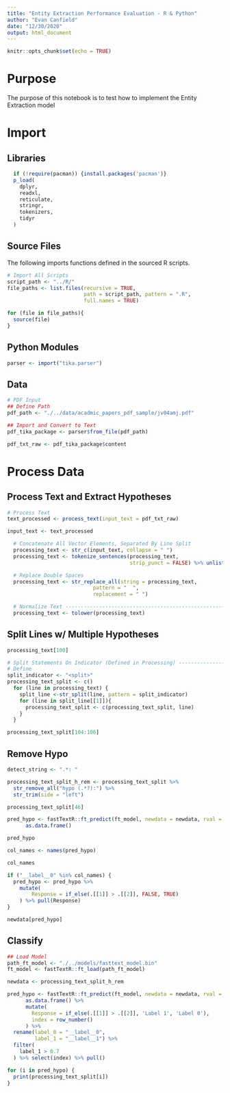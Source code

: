 ```yaml
---
title: "Entity Extraction Performance Evaluation - R & Python"
author: "Evan Canfield"
date: "12/30/2020"
output: html_document
---
```


```r
knitr::opts_chunk$set(echo = TRUE)
```

# Purpose
The purpose of this notebook is to test how to implement the Entity Extraction model 

# Import
## Libraries
```r
  if (!require(pacman)) {install.packages('pacman')}
  p_load(
    dplyr,
    readxl,
    reticulate,
    stringr,
    tokenizers,
    tidyr
  )
```

## Source Files
The following imports functions defined in the sourced R scripts.
```r
# Import All Scripts
script_path <- "../R/"
file_paths <- list.files(recursive = TRUE, 
                         path = script_path, pattern = ".R", 
                         full.names = TRUE)

for (file in file_paths){
  source(file)
}
```

## Python Modules
```r
parser <- import("tika.parser")
```

## Data
```r
# PDF Input
## Define Path
pdf_path <- "./../data/acadmic_papers_pdf_sample/jv04amj.pdf"

## Import and Convert to Text
pdf_tika_package <- parser$from_file(pdf_path)

pdf_txt_raw <- pdf_tika_package$content
```

# Process Data
## Process Text and Extract Hypotheses
```r
# Process Text
text_processed <- process_text(input_text = pdf_txt_raw)

input_text <- text_processed
```

```r
  # Concatenate All Vector Elements, Separated By Line Split
  processing_text <- str_c(input_text, collapse = " ")
  processing_text <- tokenize_sentences(processing_text,
                                        strip_punct = FALSE) %>% unlist()

  # Replace Double Spaces
  processing_text <- str_replace_all(string = processing_text,
                            pattern = "  ",
                            replacement = " ")

  # Normalize Text ------------------------------------------------------------
  processing_text <- tolower(processing_text)
```


## Split Lines w/ Multiple Hypotheses
```r
processing_text[100]

# Split Statements On Indicator (Defined in Processing) ---------------------
# Define
split_indicator <- "<split>"
processing_text_split <- c()
  for (line in processing_text) {
    split_line <-str_split(line, pattern = split_indicator)
    for (line in split_line[[1]]){
      processing_text_split <- c(processing_text_split, line)
    }
  }

processing_text_split[104:106]
```

## Remove Hypo

```r
detect_string <- ".*: "

processing_text_split_h_rem <- processing_text_split %>% 
  str_remove_all("hypo (.*?):") %>% 
  str_trim(side = "left")
```

```r
processing_text_split[46]
```
```r
pred_hypo <- fastTextR::ft_predict(ft_model, newdata = newdata, rval = "dense") %>% 
      as.data.frame()

pred_hypo

col_names <- names(pred_hypo)

col_names

if ("__label__0" %in% col_names) {
  pred_hypo <- pred_hypo %>% 
    mutate(
        Response = if_else(.[[1]] > .[[2]], FALSE, TRUE)
    ) %>% pull(Response)
}

newdata[pred_hypo]
```


## Classify
```r
## Load Model
path_ft_model <- "./../models/fasttext_model.bin"
ft_model <- fastTextR::ft_load(path_ft_model)

newdata <- processing_text_split_h_rem

pred_hypo <- fastTextR::ft_predict(ft_model, newdata = newdata, rval = "dense") %>% 
      as.data.frame() %>% 
      mutate(
        Response = if_else(.[[1]] > .[[2]], 'Label 1', 'Label 0'),
        index = row_number()
      ) %>% 
  rename(label_0 = "__label__0",
         label_1 = "__label__1") %>% 
  filter(
    label_1 > 0.7
  ) %>% select(index) %>% pull()

for (i in pred_hypo) {
  print(processing_text_split[i])
}
```
